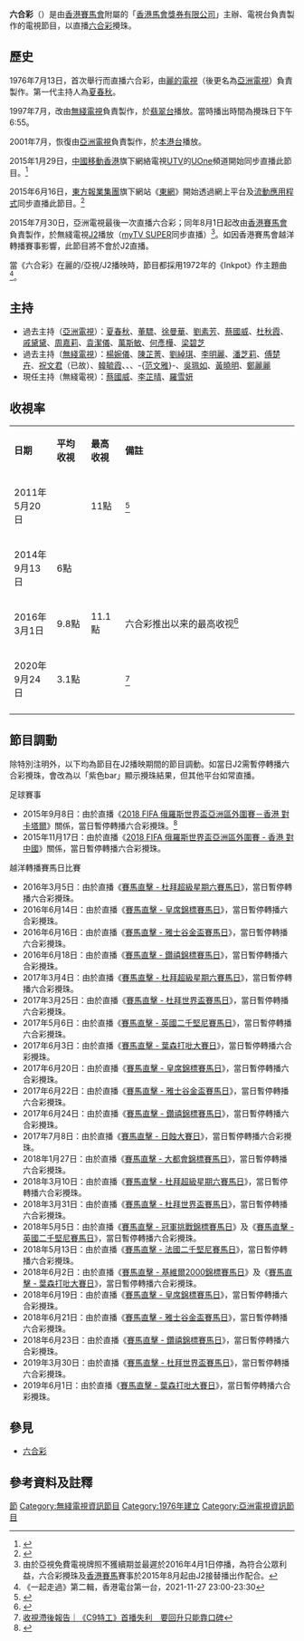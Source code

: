 {{In-progress_tvshow}}
{{電視節目信息框
| 顏色       = 
| 名稱       = 六合彩
| 英文名稱   = Mark Six
| 圖片       = Mark Six J2.png
| caption    = 現在六合彩在J2播出
| 類型       = 博彩
| 主持       = [[蔡國威|蔡國威]]、[[李芷晴|李芷晴]]、[[羅雪妍|羅雪妍]]
| 旁白       = 
| 國家       = {{BHKG}}<br>{{HKG}}
| 語言       = [[粵語|粵語]]
| 集數       = 
| 每集長     = 5分鐘
| 製片人     = [[香港賽馬會|香港賽馬會]]
| 監製       = 
| 編審       = 
| 外景       = 
| 機位       = 
| 首播頻道   = 
| 電視網     = [[香港|香港]][[無綫電視|無綫電視]][[J2|J2]]、[[myTV_SUPER|myTV SUPER]]
| 電視臺     = 
| 視頻制式   = [[HDTV|HDTV]] [[1080p|1080p]]
| 音頻制式   = [[立體聲|立體聲]]
| 首播國家   = {{BHKG}}<br>{{HKG}}
| 首播地區   = {{BHKG}}<br>{{HKG}}
| 片頭曲    = {{tsl|en|Inkpot (album)|Inkpot (Shocking Blue 專輯)|Inkpot}}
| 作曲      = {{tsl|en|Robbie van Leeuwen}}
| 作詞      = {{tsl|en|Robbie van Leeuwen}}
| 演唱      = {{tsl|en|Shocking Blue}}
| 開始       = 1976年7月13日
| 結束       = 至今
| 晚於       = 
| 早於       = 
| 相關節目   = [[香港賽馬會賽馬節目|香港賽馬會賽馬節目]]<br>[[賽馬直擊|賽馬直擊]]
| 官方網站   =
| imdb_id    = 
| tv_com_id  = 
}}
'''六合彩'''（{{lang-en|'''Mark Six'''}}）是由[[香港賽馬會|香港賽馬會]]附屬的「[[香港馬會獎券有限公司|香港馬會獎券有限公司]]」主辦、電視台負責製作的電視節目，以直播[[六合彩|六合彩]]攪珠。

==歷史==
1976年7月13日，首次舉行而直播六合彩，由[[麗的電視|麗的電視]]（後更名為[[亞洲電視|亞洲電視]]）負責製作。第一代主持人為[[夏春秋|夏春秋]]。

1997年7月，改由[[無綫電視|無綫電視]]負責製作，於[[翡翠台|翡翠台]]播放。當時播出時間為攪珠日下午6:55。

2001年7月，恢復由[[亞洲電視|亞洲電視]]負責製作，於[[本港台|本港台]]播放。

2015年1月29日，[[中國移動香港|中國移動香港]]旗下網絡電視[[UTV|UTV]]的[[UOne|UOne]]頻道開始同步直播此節目。<ref>{{cite web|title=六合彩獨家直播玩完! 要睇蔡國威唔一定要揀亞洲亞洲!|url=http://www.eprice.com.hk/fun/talk/18/5595/|website=eprice|accessdate=2015-09-08|date=2015-01-29|archive-date=2019-11-01|archive-url=https://web.archive.org/web/20191101123846/https://www.eprice.com.hk/fun/talk/18/5595/|dead-url=no}}</ref>

2015年6月16日，[[東方報業集團|東方報業集團]]旗下網站《[[東網|東網]]》開始透過網上平台及[[流動應用程式|流動應用程式]]同步直播此節目。<ref>{{cite web|title=東網6.16起直播六合彩　第1炮端午金多寶|url=http://www.on.cc/hk/bkn/cnt/news/20150614/bkn-20150614002055150-0614_00822_001.html|website=東網|accessdate=2015-09-08|date=2015-06-14|archive-date=2015-10-02|archive-url=https://web.archive.org/web/20151002013004/http://www.on.cc/hk/bkn/cnt/news/20150614/bkn-20150614002055150-0614_00822_001.html|dead-url=no}}</ref>

2015年7月30日，亞洲電視最後一次直播六合彩；同年8月1日起改由[[香港賽馬會|香港賽馬會]]負責製作，於無綫電視[[J2|J2]]播放（[[myTV_SUPER|myTV SUPER]]同步直播）<ref>由於亞視免費電視牌照不獲續期並最遲於2016年4月1日停播，為符合公眾利益，六合彩攪珠及[[香港賽馬|香港賽馬]]賽事於2015年8月起由J2接替播出作配合。</ref>。如因香港賽馬會越洋轉播賽事影響，此節目將不會於J2直播。

當《六合彩》在麗的/亞視/J2播映時，節目都採用1972年{{tsl|en|Shocking Blue}}的《Inkpot》作主題曲<ref>《一起走過》第二輯，香港電台第一台，2021-11-27 23:00-23:30</ref>。

==主持==
*過去主持（[[亞洲電視|亞洲電視]]）：[[夏春秋|夏春秋]]、[[董驃|董驃]]、[[徐曼華|徐曼華]]、[[劉素芳|劉素芳]]、[[蔡國威|蔡國威]]、[[杜秋霞|杜秋霞]]、[[戚黛黛|戚黛黛]]、[[周嘉莉|周嘉莉]]、[[袁潔儀|袁潔儀]]、[[萬斯敏|萬斯敏]]、[[何彥樺|何彥樺]]、[[梁碧芝|梁碧芝]]
*過去主持（[[無綫電視|無綫電視]]）：[[楊婉儀|楊婉儀]]、[[陳芷菁|陳芷菁]]、[[劉綽琪|劉綽琪]]、[[李明麗|李明麗]]、[[潘芝莉|潘芝莉]]、[[傅楚卉|傅楚卉]]、[[祝文君|祝文君]]（已故）、[[韓毓霞|韓毓霞]]、{{link-yue|蔡運華|蔡運華}}、{{link-yue|陳思琦|陳思琦}}、-{[[范文雅|范文雅]]}-、[[吳珮如|吳珮如]]、[[黃曉明_(香港)|黃曉明]]、[[鄭麗麗|鄭麗麗]]
*現任主持（無綫電視）：[[蔡國威|蔡國威]]、[[李芷晴|李芷晴]]、[[羅雪妍|羅雪妍]]

==收視率==
{|class="wikitable"
|- style="background:cornflowerblue; color:white" align="center"
|style="width:15%"|'''日期'''||style="width:12%"|'''平均收視'''||style="width:12%"|'''最高收視'''||'''備註'''
|-
|2011年5月20日|| ||11點||<ref>{{Cite web |url=http://ent.sina.com.cn/v/h/p/2011-05-25/14033317372.shtml |title=香港一周收视报告：《华丽明星赛》上位(组图) |accessdate=2017-03-02 |archive-date=2019-07-25 |archive-url=https://web.archive.org/web/20190725030448/http://ent.sina.com.cn/v/h/p/2011-05-25/14033317372.shtml |dead-url=no }}</ref>
|-
|2014年9月13日||6點|| ||
|-
|2016年3月1日||9.8點||11.1點||六合彩推出以来的最高收视<ref>{{Cite web |url=http://www.yidianzixun.com/home?page=article&id=0CYcmegH |title=王浩信伤后复工无阴影 六合彩搅珠收视破纪录 |accessdate=2016-06-04 |archive-date=2016-10-12 |archive-url=https://web.archive.org/web/20161012232817/http://www.yidianzixun.com/home?page=article&id=0CYcmegH |dead-url=no }}</ref>
|-
|2020年9月24日||3.1點|| ||<ref>[https://www.hk01.com/即時娛樂/532031/ 收視滯後報告｜《C9特工》首播失利　要回升只能靠口碑]</ref>
|-
|}

==節目調動==
除特別注明外，以下均為節目在J2播映期間的節目調動。如當日J2需暫停轉播六合彩攪珠，會改為以「紫色bar」顯示攪珠結果，但其他平台如常直播。

;足球賽事
*2015年9月8日：由於直播《[[2018年世界盃資格賽亞洲區第二輪#Hong_Kong_v_Qatar|2018 FIFA 俄羅斯世界盃亞洲區外圍賽－香港 對 卡塔爾]]》關係，當日暫停轉播六合彩攪珠。<ref>{{cite web|title=下周二六合彩攪珠　東網如常直播無綫J2停播|url=http://hk.on.cc/hk/bkn/cnt/news/20150904/bkn-20150904131115784-0904_00822_001.html|website=東網|accessdate=2015-09-08|date=2015-09-04|archive-date=2019-10-19|archive-url=https://web.archive.org/web/20191019021739/https://hk.on.cc/hk/bkn/cnt/news/20150904/bkn-20150904131115784-0904_00822_001.html|dead-url=no}}</ref>
*2015年11月17日：由於直播《[[2018年世界盃資格賽亞洲區第二輪#Hong_Kong_v_China_PR|2018 FIFA 俄羅斯世界盃亞洲區外圍賽 - 香港 對 中國]]》關係，當日暫停轉播六合彩攪珠。

;越洋轉播賽馬日比賽
*2016年3月5日：由於直播《[[賽馬直擊|賽馬直擊 - 杜拜超級星期六賽馬日]]》，當日暫停轉播六合彩攪珠。
*2016年6月14日：由於直播《[[賽馬直擊|賽馬直擊 - 皇席錦標賽馬日]]》，當日暫停轉播六合彩攪珠。
*2016年6月16日：由於直播《[[賽馬直擊|賽馬直擊 - 雅士谷金盃賽馬日]]》，當日暫停轉播六合彩攪珠。
*2016年6月18日：由於直播《[[賽馬直擊|賽馬直擊 - 鑽禧錦標賽馬日]]》，當日暫停轉播六合彩攪珠。
*2017年3月4日：由於直播《[[賽馬直擊|賽馬直擊 - 杜拜超級星期六賽馬日]]》，當日暫停轉播六合彩攪珠。
*2017年3月25日：由於直播《[[賽馬直擊|賽馬直擊 - 杜拜世界盃賽馬日]]》，當日暫停轉播六合彩攪珠。
*2017年5月6日：由於直播《[[賽馬直擊|賽馬直擊 - 英國二千堅尼賽馬日]]》，當日暫停轉播六合彩攪珠。
*2017年6月3日：由於直播《[[賽馬直擊|賽馬直擊 - 葉森打吡大賽日]]》，當日暫停轉播六合彩攪珠。
*2017年6月20日：由於直播《[[賽馬直擊|賽馬直擊 - 皇席錦標賽馬日]]》，當日暫停轉播六合彩攪珠。
*2017年6月22日：由於直播《[[賽馬直擊|賽馬直擊 - 雅士谷金盃賽馬日]]》，當日暫停轉播六合彩攪珠。
*2017年6月24日：由於直播《[[賽馬直擊|賽馬直擊 - 鑽禧錦標賽馬日]]》，當日暫停轉播六合彩攪珠。
*2017年7月8日：由於直播《[[賽馬直擊|賽馬直擊 - 日蝕大賽日]]》，當日暫停轉播六合彩攪珠。
*2018年1月27日：由於直播《[[賽馬直擊|賽馬直擊 - 大都會錦標賽馬日]]》，當日暫停轉播六合彩攪珠。
*2018年3月10日：由於直播《[[賽馬直擊|賽馬直擊 - 杜拜超級星期六賽馬日]]》，當日暫停轉播六合彩攪珠。
*2018年3月31日：由於直播《[[賽馬直擊|賽馬直擊 - 杜拜世界盃賽馬日]]》，當日暫停轉播六合彩攪珠。
*2018年5月5日：由於直播《[[賽馬直擊|賽馬直擊 - 冠軍挑戰錦標賽馬日]]》及《[[賽馬直擊|賽馬直擊 - 英國二千堅尼賽馬日]]》，當日暫停轉播六合彩攪珠。
*2018年5月13日：由於直播《[[賽馬直擊|賽馬直擊 - 法國二千堅尼賽馬日]]》，當日暫停轉播六合彩攪珠。
*2018年6月2日：由於直播《[[賽馬直擊|賽馬直擊 - 基維爾2000錦標賽馬日]]》及《[[賽馬直擊|賽馬直擊 - 葉森打吡大賽日]]》，當日暫停轉播六合彩攪珠。
*2018年6月19日：由於直播《[[賽馬直擊|賽馬直擊 - 皇席錦標賽馬日]]》，當日暫停轉播六合彩攪珠。
*2018年6月21日：由於直播《[[賽馬直擊|賽馬直擊 - 雅士谷金盃賽馬日]]》，當日暫停轉播六合彩攪珠。
*2018年6月23日：由於直播《[[賽馬直擊|賽馬直擊 - 鑽禧錦標賽馬日]]》，當日暫停轉播六合彩攪珠。
*2019年3月30日：由於直播《[[賽馬直擊|賽馬直擊 - 杜拜世界盃賽馬日]]》，當日暫停轉播六合彩攪珠。
*2019年6月1日：由於直播《[[賽馬直擊|賽馬直擊 - 葉森打吡大賽日]]》，當日暫停轉播六合彩攪珠。

==參見==
*[[六合彩|六合彩]]

==參考資料及註釋==
{{reflist}}

[[Category:六合彩|節]]
[[Category:無綫電視資訊節目|Category:無綫電視資訊節目]]
[[Category:1976年建立|Category:1976年建立]]
[[Category:亞洲電視資訊節目|Category:亞洲電視資訊節目]]